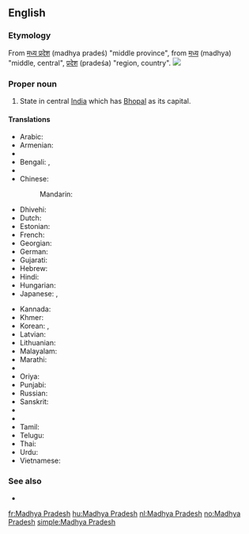 ==English==
{{wikipedia}}

===Etymology===
From {{etyl|hi|en}} [[मध्य प्रदेश]] (madhya pradeś) "middle province", from {{etyl|sa|en}} [[मध्य]] (madhya) "middle, central",  [[प्रदेश]] (pradeśa) "region, country".
[[Image:Madhya Pradesh in India (disputed hatched).svg|thumb|]]

===Proper noun===
{{en-proper noun|head=[[Madhya]] [[Pradesh]]}}

# State in central [[India]] which has [[Bhopal]] as its capital.

====Translations====
{{trans-top|Madhya Pradesh, India}}
* Arabic: {{t-|ar|ماديا براديش|m|tr=maadya bradiish}}
* Armenian: {{t-|hy|Մադհյա Պրադեշ|tr=Madhya Pradeš}}
* {{trreq|as}}
* Bengali: {{t-|bn|মধ্যপ্রদেশ|sc=Beng}}, {{t-|bn|মধ্য প্রদেশ|sc=Beng}}
* {{trreq|hne}}
* Chinese:
*: Mandarin: {{t|cmn|中央邦|tr=Zhōngyāng-bāng|sc=Hani}}
* Dhivehi: {{t-|dv|މަދްޔަ ޕްރަދޭޝް|sc=Thaa}}
* Dutch: {{t+|nl|Madhya Pradesh}}
* Estonian: {{t-|et|Madhya Pradesh}}
* French: {{t+|fr|Madhya Pradesh|m}}
* Georgian: {{t-|ka|მადჰია-პრადეში|sc=Geor}}
* German: {{t-|de|Madhya Pradesh|n}}
* Gujarati: {{t-|gu|મધ્ય પ્રદેશ|sc=Gujr}}
* Hebrew: {{t-|he|מאדהיה פראדש}}
* Hindi: {{t+|hi|मध्य प्रदेश|tr=madhya pradeś}}
* Hungarian: {{t-|hu|Madhja Prades}}
* Japanese: {{t-|ja|マディヤ・プラデーシュ州|tr=Madhiya-Puradēshu-shū}}, {{t-|ja|マディヤ・プラデーシュ|tr=Madhiya-Puradēshu}}
{{trans-mid}}
* Kannada: {{t-|kn|ಮಧ್ಯ ಪ್ರದೇಶ|tr=madhya pradēś|sc=Knda}}
* Khmer: {{t-|km|មធ្យប្រទេឝ|sc=Khmr|tr=matya prɑtɛɛsh}}
* Korean: {{t-|ko|마디아프라데시 주|tr=Madiapeuradesi ju|sc=Hang}}, {{t-|ko|마디아프라데시|tr=Madiapeuradesi|sc=Hang}}
* Latvian: {{t-|lv|Madhja Pradēša}}
* Lithuanian: {{t-|lt|Madhja Pradešas}}
* Malayalam: {{t-|ml|മധ്യപ്രദേശ്‌|sc=Mlym}}
* Marathi: {{t-|mr|मध्यप्रदेश|tr=madhyapradēś|sc=Deva}}
* {{trreq|lus}}
* Oriya: {{t-|or|ମଧ୍ୟ ପ୍ରଦେଶ|sc=Orya}}
* Punjabi: {{t-|pa|ਮੱਧ ਪ੍ਰਦੇਸ਼|sc=Guru}}
* Russian: {{t-|ru|Мадхья-Прадеш|m|tr=Mádx'ja-Pradéš}}
* Sanskrit: {{t-|sa|मध्य प्रदेश}}
* {{trreq|sat}}
* {{trreq|sip}}
* Tamil: {{t-|ta|மத்தியப் பிரதேசம்|tr=mattiyap piratēcam|sc=Taml}}
* Telugu: {{t+|te|మధ్య ప్రదేశ్}}
* Thai: {{t-|th|รัฐมัธยประเทศ|tr=rát máttáyá-bpràtâyt}}
* Urdu: {{t-|ur|مدھیہ پردیش|tr=madhya pradeś}}
* Vietnamese: {{t-|vi|Madhya Pradesh}}
{{trans-bottom}}

===See also===
* {{list:states of India/en}}

[[fr:Madhya Pradesh]]
[[hu:Madhya Pradesh]]
[[nl:Madhya Pradesh]]
[[no:Madhya Pradesh]]
[[simple:Madhya Pradesh]]
